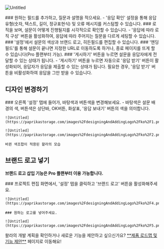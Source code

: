 
![Untitled](https://paprikastorage.com/images%2FdesigningAndAddingLogo%2Fko%2F0.png)

<Steps>
    ### 원하는 필드를 추가하고, 질문과 설명을 적으세요.
    - '응답 확인' 설정을 통해 응답 유형(숫자, 텍스트, 길이, 정규표현식) 및 오류 메시지를 커스텀할 수 있습니다.
    ### 로직을 보며, 설문이 어떻게 진행될지를 시각적으로 확인할 수 있습니다.
    - '응답에 따라 로직 구성' 버튼을 활성화하여, 응답에 따라 주어지는 질문을 다르게 세팅할 수 있습니다.
    ### '설정'에서 설문의 색상과 브랜드 로고, 히든필드를 편집할 수 있습니다.
    ### '엔딩 필드'를 통해 설문이 끝나면 지정한 URL로 이동하도록 하거나, 종료 페이지를 뜨게 할 수 있습니다(Pro 플랜부터 가능).
    ### '게시하기' 버튼을 누르면 설문을 응답자에게 전달할 수 있는 상태가 됩니다.
    - '게시하기' 버튼을 누르면 자동으로 '응답 받기' 버튼이 활성화되어, 응답자가 응답을 제출할 수 있는 상태가 됩니다. 필요한 경우, '응답 받기' 버튼을 비활성화하여 응답을 그만 받을 수 있습니다.
</Steps>

## 디자인 변경하기
<Steps>
    ### 오른쪽 '설정' 탭에 들어가, 바탕색과 버튼색을 변경해보세요.
    - 바탕색은 설문 배경의 색, 버튼색은 상단바, OK버튼, 화살표, '응답 보내기' 버튼의 색을 의미합니다.

    ![Untitled](https://paprikastorage.com/images%2FdesigningAndAddingLogo%2Fko%2F1.png)

    ![Untitled](https://paprikastorage.com/images%2FdesigningAndAddingLogo%2Fko%2F2.png)

    바뀐 색조합이 적용된 왈라의 모습
</Steps>

## 브랜드 로고 넣기

<Callout type='warning' emoji="⚠️">**브랜드 로고 삽입 기능은 Pro 플랜부터 이용 가능합니다.**</Callout>

<Steps>
    ### 프로젝트 편집 화면에서, '설정' 탭을 클릭하고 '브랜드 로고' 버튼을 활성화해주세요.

    ![Untitled](https://paprikastorage.com/images%2FdesigningAndAddingLogo%2Fko%2F4.png)

    ### 원하는 로고를 넣어주세요.

    ![Untitled](https://paprikastorage.com/images%2FdesigningAndAddingLogo%2Fko%2F5.png)
</Steps>

<Callout type='info' emoji="🔔">
    왈라의 개발 계획을 확인하거나 새로운 기능을 제안하고 싶으신가요? <a href='https://app.walla.my/signin?redirectUrl=/support/featureRequest' target="_blank" rel="noopener noreferrer" style={{textDecoration: 'underline'}}>**제품 로드맵 및 기능 제안**</a> 페이지로 이동해요!
</Callout>
